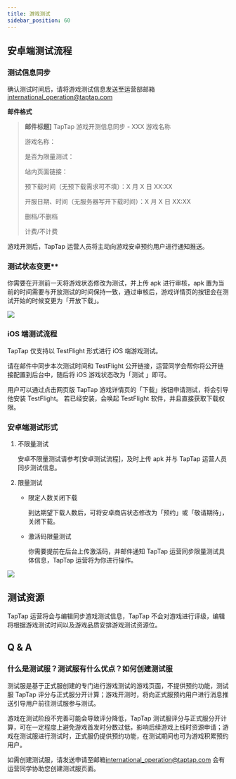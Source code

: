 ```yaml
---
title: 游戏测试
sidebar_position: 60
---
```



## 安卓端测试流程

### 测试信息同步

确认测试时间后，请将游戏测试信息发送至运营部邮箱[international_operation@taptap.com](mailto:international_operation@taptap.com)

**邮件格式**

> **邮件标题]**
> TapTap 游戏开测信息同步 - XXX 游戏名称
>
> 游戏名称：
>
> 是否为限量测试：
>
> 站内页面链接：
>
> 预下载时间（无预下载需求可不填）：X 月 X 日 XX:XX
>
> 开服日期、时间（无服务器写开下载时间）：X 月 X 日 XX:XX
>
> 删档/不删档
>
> 计费/不计费

游戏开测后，TapTap 运营人员将主动向游戏安卓预约用户进行通知推送。

### 测试状态变更\*\*

你需要在开测前一天将游戏状态修改为测试，并上传 apk 进行审核，apk 置为当前的时间需要与开放测试的时间保持一致，通过审核后，游戏详情页的按钮会在测试开始的时候变更为「开放下载」。

![ ](/img/Game-Testing-1.png)

### iOS 端测试流程

TapTap 仅支持以 TestFlight 形式进行 iOS 端游戏测试。

请在邮件中同步本次测试时间和 TestFlight 公开链接，运营同学会帮你将公开链接配置到后台中，随后将 iOS 游戏状态改为「测试 」即可。

用户可以通过点击网页版 TapTap 游戏详情页的「下载」按钮申请测试，将会引导他安装 TestFlight。
若已经安装，会唤起 TestFlight 软件，并且直接获取下载权限。

### 安卓端测试形式

1. 不限量测试

   安卓不限量测试请参考[安卓测试流程]，及时上传 apk 并与 TapTap 运营人员同步测试信息。

2. 限量测试

   - 限定人数关闭下载

     到达期望下载人数后，可将安卓商店状态修改为「预约」或「敬请期待」，关闭下载。

   - 激活码限量测试

     你需要提前在后台上传激活码，并邮件通知 TapTap 运营同步限量测试具体信息，TapTap 运营将为你进行操作。

![ ](/img/Game-Testing-2.png)

## 测试资源

TapTap 运营将会与编辑同步游戏测试信息，TapTap 不会对游戏进行评级，编辑将根据游戏测试时间以及游戏品质安排游戏测试资源位。

## Q & A

### 什么是测试服？测试服有什么优点？如何创建测试服

测试服是基于正式服创建的专门进行游戏测试的游戏页面，不提供预约功能，测试服 TapTap 评分与正式服分开计算；游戏开测时，将向正式服预约用户进行消息推送引导用户前往测试服参与测试。

游戏在测试阶段不完善可能会导致评分降低，TapTap 测试服评分与正式服分开计算，可在一定程度上避免游戏首发时分数过低，影响后续游戏上线时资源申请；游戏在测试服进行测试时，正式服仍提供预约功能，在测试期间也可为游戏积累预约用户。

如需创建测试服，请发送申请至邮箱[international_operation@taptap.com](mailto:international_operation@taptap.com)
会有运营同学协助您创建测试服页面。
